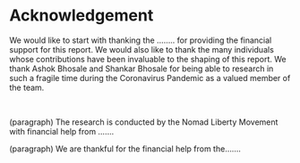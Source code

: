 # **Acknowledgement**

We would like to start with thanking the ........ for providing the financial support for this report. We would also like to thank the many individuals whose contributions have been invaluable to the shaping of this report. We thank Ashok Bhosale and Shankar Bhosale for being able to research in such a fragile time during the Coronavirus Pandemic as a valued member of the team.

 

(paragraph) The research is conducted by the Nomad Liberty Movement with financial help from .......

(paragraph) We are thankful for the financial help from the.......

\
